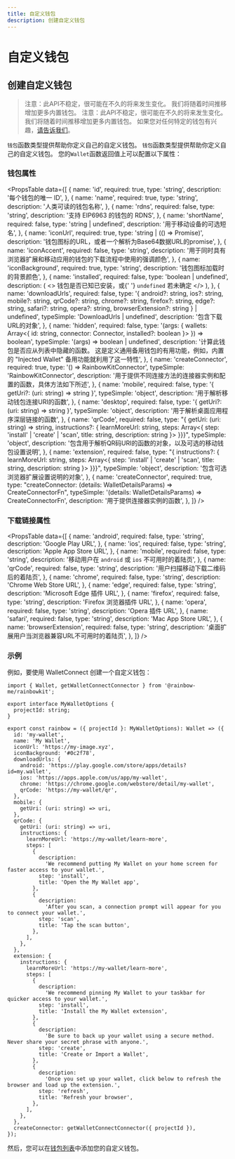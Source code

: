 ```yaml
---
title: 自定义钱包
description: 创建自定义钱包
---
```


# 自定义钱包

## 创建自定义钱包

> 注意：此API不稳定，很可能在不久的将来发生变化。 我们将随着时间推移增加更多内置钱包。 注意：此API不稳定，很可能在不久的将来发生变化。 我们将随着时间推移增加更多内置钱包。 如果您对任何特定的钱包有兴趣，[请告诉我们](https://github.com/rainbow-me/rainbowkit/issues)。

`钱包`函数类型提供帮助你定义自己的自定义钱包。 `钱包`函数类型提供帮助你定义自己的自定义钱包。 您的`Wallet`函数返回值上可以配置以下属性：

### 钱包属性

<PropsTable
  data={[
    {
      name: 'id',
      required: true,
      type: 'string',
      description: '每个钱包的唯一 ID',
    },
    {
      name: 'name',
      required: true,
      type: 'string',
      description: '人类可读的钱包名称',
    },
    {
      name: 'rdns',
      required: false,
      type: 'string',
      description: '支持 EIP6963 的钱包的 RDNS',
    },
    {
      name: 'shortName',
      required: false,
      type: 'string | undefined',
      description: '用于移动设备的可选短名',
    },
    {
      name: 'iconUrl',
      required: true,
      type: 'string | (() => Promise<string>)',
      description:
        '钱包图标的URL，或者一个解析为Base64数据URL的promise',
    },
    {
      name: 'iconAccent',
      required: false,
      type: 'string',
      description:
        '用于同时具有浏览器扩展和移动应用的钱包的下载流程中使用的强调颜色',
    },
    {
      name: 'iconBackground',
      required: true,
      type: 'string',
      description: '钱包图标加载时的背景颜色',
    },
    {
      name: 'installed',
      required: false,
      type: 'boolean | undefined',
      description: (
        <>
          钱包是否已知已安装，或{' '}
          <code>undefined</code> 若未确定
        </>
      ),
    },
    {
      name: 'downloadUrls',
      required: false,
      type: '{ android?: string, ios?: string, mobile?: string, qrCode?: string, chrome?: string, firefox?: string, edge?: string, safari?: string, opera?: string, browserExtension?: string } | undefined',
      typeSimple: 'DownloadUrls | undefined',
      description: '包含下载URL的对象',
    },
    {
      name: 'hidden',
      required: false,
      type: '(args: { wallets: Array<{ id: string, connector: Connector, installed?: boolean }> }) => boolean',
      typeSimple: '(args) => boolean | undefined',
      description:
        '计算此钱包是否应从列表中隐藏的函数。 这是定义通用备用钱包的有用功能，例如，内置的 "Injected Wallet" 备用功能就利用了这一特性',
    },
    {
      name: 'createConnector',
      required: true,
      type: '() => RainbowKitConnector',
      typeSimple: 'RainbowKitConnector',
      description:
        '用于提供不同连接方法的连接器实例和配置的函数，具体方法如下所述',
    },
    {
      name: 'mobile',
      required: false,
      type: '{ getUri?: (uri: string) => string }',
      typeSimple: 'object',
      description:
        '用于解析移动钱包连接URI的函数',
    },
    {
      name: 'desktop',
      required: false,
      type: '{ getUri?: (uri: string) => string }',
      typeSimple: 'object',
      description: '用于解析桌面应用程序深层链接的函数',
    },
    {
      name: 'qrCode',
      required: false,
      type: "{ getUri: (uri: string) => string, instructions?: { learnMoreUrl: string, steps: Array<{ step: 'install' | 'create' | 'scan', title: string, description: string }> }}}",
      typeSimple: 'object',
      description:
        '包含用于解析QR码URI的函数的对象，以及可选的移动钱包设置说明',
    },
    {
      name: 'extension',
      required: false,
      type: "{ instructions?: { learnMoreUrl: string, steps: Array<{ step: 'install' | 'create' | 'scan', title: string, description: string }> }}}",
      typeSimple: 'object',
      description:
        '包含可选浏览器扩展设置说明的对象',
    },
    {
      name: 'createConnector',
      required: true,
      type: "createConnector: (details: WalletDetailsParams) => CreateConnectorFn",
      typeSimple: '(details: WalletDetailsParams) => CreateConnectorFn',
      description: '用于提供连接器实例的函数',
    },
  ]}
/>

### 下载链接属性

<PropsTable
  data={[
    {
      name: 'android',
      required: false,
      type: 'string',
      description: 'Google Play URL',
    },
    {
      name: 'ios',
      required: false,
      type: 'string',
      description: 'Apple App Store URL',
    },
    {
      name: 'mobile',
      required: false,
      type: 'string',
      description:
        '移动用户在 `android` 或 `ios` 不可用时的着陆页',
    },
    {
      name: 'qrCode',
      required: false,
      type: 'string',
      description:
        '用户扫描移动下载二维码后的着陆页',
    },
    {
      name: 'chrome',
      required: false,
      type: 'string',
      description: 'Chrome Web Store URL',
    },
    {
      name: 'edge',
      required: false,
      type: 'string',
      description: 'Microsoft Edge 插件 URL',
    },
    {
      name: 'firefox',
      required: false,
      type: 'string',
      description: 'Firefox 浏览器插件 URL',
    },
    {
      name: 'opera',
      required: false,
      type: 'string',
      description: 'Opera 插件 URL',
    },
    {
      name: 'safari',
      required: false,
      type: 'string',
      description: 'Mac App Store URL',
    },
    {
      name: 'browserExtension',
      required: false,
      type: 'string',
      description:
        '桌面扩展用户当浏览器兼容URL不可用时的着陆页',
    },
  ]}
/>

### 示例

例如，要使用 WalletConnect 创建一个自定义钱包：

```tsx
import { Wallet, getWalletConnectConnector } from '@rainbow-me/rainbowkit';

export interface MyWalletOptions {
  projectId: string;
}

export const rainbow = ({ projectId }: MyWalletOptions): Wallet => ({
  id: 'my-wallet',
  name: 'My Wallet',
  iconUrl: 'https://my-image.xyz',
  iconBackground: '#0c2f78',
  downloadUrls: {
    android: 'https://play.google.com/store/apps/details?id=my.wallet',
    ios: 'https://apps.apple.com/us/app/my-wallet',
    chrome: 'https://chrome.google.com/webstore/detail/my-wallet',
    qrCode: 'https://my-wallet/qr',
  },
  mobile: {
    getUri: (uri: string) => uri,
  },
  qrCode: {
    getUri: (uri: string) => uri,
    instructions: {
      learnMoreUrl: 'https://my-wallet/learn-more',
      steps: [
        {
          description:
            'We recommend putting My Wallet on your home screen for faster access to your wallet.',
          step: 'install',
          title: 'Open the My Wallet app',
        },
        {
          description:
            'After you scan, a connection prompt will appear for you to connect your wallet.',
          step: 'scan',
          title: 'Tap the scan button',
        },
      ],
    },
  },
  extension: {
    instructions: {
      learnMoreUrl: 'https://my-wallet/learn-more',
      steps: [
        {
          description:
            'We recommend pinning My Wallet to your taskbar for quicker access to your wallet.',
          step: 'install',
          title: 'Install the My Wallet extension',
        },
        {
          description:
            'Be sure to back up your wallet using a secure method. Never share your secret phrase with anyone.',
          step: 'create',
          title: 'Create or Import a Wallet',
        },
        {
          description:
            'Once you set up your wallet, click below to refresh the browser and load up the extension.',
          step: 'refresh',
          title: 'Refresh your browser',
        },
      ],
    },
  },
  createConnector: getWalletConnectConnector({ projectId }),
});
```

然后，您可以在[钱包列表](/docs/custom-wallet-list)中添加您的自定义钱包。
